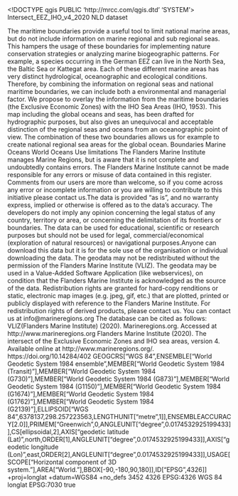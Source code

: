 <!DOCTYPE qgis PUBLIC 'http://mrcc.com/qgis.dtd' 'SYSTEM'>
<qgis version="3.30.2-'s-Hertogenbosch">
  <identifier>Intersect_EEZ_IHO_v4_2020</identifier>
  <parentidentifier></parentidentifier>
  <language>NLD</language>
  <type>dataset</type>
  <title>Intersect_EEZ_IHO_v4_2020</title>
  <abstract>The maritime boundaries provide a useful tool to limit national marine areas, but do not include information on marine regional and sub regional seas. This hampers the usage of these boundaries for implementing nature conservation strategies or analyzing marine biogeographic patterns. For example, a species occurring in the German EEZ can live in the North Sea, the Baltic Sea or Kattegat area. Each of these different marine areas has very distinct hydrological, oceanographic and ecological conditions. Therefore, by combining the information on regional seas and national maritime boundaries, we can include both a environmental and managerial factor. We propose to overlay the information from the maritime boundaries (the Exclusive Economic Zones) with the IHO Sea Areas (IHO, 1953). This map including the global oceans and seas, has been drafted for hydrographic purposes, but also gives an unequivocal and acceptable distinction of the regional seas and oceans from an oceanographic point of view. The combination of these two boundaries allows us for example to create national regional sea areas for the global ocean.</abstract>
  <keywords vocabulary="Search keys">
    <keyword>Boundaries</keyword>
    <keyword>Marine</keyword>
    <keyword>Oceans</keyword>
    <keyword>World Oceans</keyword>
  </keywords>
  <links/>
  <dates/>
  <fees></fees>
  <constraints type="Limitations of use">Use limitations
The Flanders Marine Institute manages Marine Regions, but is aware that it is not complete and undoubtedly contains errors. The Flanders Marine Institute cannot be made responsible for any errors or misuse of data contained in this register. Comments from our users are more than welcome, so if you come across any error or incomplete information or you are willing to contribute to this initiative please contact us.The data is provided "as is", and no warranty express, implied or otherwise is offered as to the data's accuracy. The developers do not imply any opinion concerning the legal status of any country, territory or area, or concerning the delimitation of its frontiers or boundaries. The data can be used for educational, scientific or research purposes but should not be used for legal, commercial/economical (exploration of natural resources) or navigational purposes.Anyone can download this data but it is for the sole use of the organisation or individual downloading the data. The geodata may not be redistributed without the permission of the Flanders Marine Institute (VLIZ). The geodata may be used in a Value-Added Software Application (like webservices), on condition that the Flanders Marine Institute is acknowledged as the source of the data. Redistribution rights are granted for hard-copy renditions or static, electronic map images (e.g. jpeg, gif, etc.) that are plotted, printed or publicly displayed with reference to the Flanders Marine Institute. For redistribution rights of derived products, please contact us. You can contact us at info@marineregions.org 
The database can be cited as follows: VLIZ(Flanders Marine Institute) (2020). Marineregions.org. Accessed at http://www.marineregions.org</constraints>
  <rights>Flanders Marine Institute (2020). The intersect of the Exclusive Economic Zones and IHO sea areas, version 4. Available online at http://www.marineregions.org/. https://doi.org/10.14284/402</rights>
  <encoding></encoding>
  <crs>
    <spatialrefsys nativeFormat="Wkt">
      <wkt>GEOGCRS["WGS 84",ENSEMBLE["World Geodetic System 1984 ensemble",MEMBER["World Geodetic System 1984 (Transit)"],MEMBER["World Geodetic System 1984 (G730)"],MEMBER["World Geodetic System 1984 (G873)"],MEMBER["World Geodetic System 1984 (G1150)"],MEMBER["World Geodetic System 1984 (G1674)"],MEMBER["World Geodetic System 1984 (G1762)"],MEMBER["World Geodetic System 1984 (G2139)"],ELLIPSOID["WGS 84",6378137,298.257223563,LENGTHUNIT["metre",1]],ENSEMBLEACCURACY[2.0]],PRIMEM["Greenwich",0,ANGLEUNIT["degree",0.0174532925199433]],CS[ellipsoidal,2],AXIS["geodetic latitude (Lat)",north,ORDER[1],ANGLEUNIT["degree",0.0174532925199433]],AXIS["geodetic longitude (Lon)",east,ORDER[2],ANGLEUNIT["degree",0.0174532925199433]],USAGE[SCOPE["Horizontal component of 3D system."],AREA["World."],BBOX[-90,-180,90,180]],ID["EPSG",4326]]</wkt>
      <proj4>+proj=longlat +datum=WGS84 +no_defs</proj4>
      <srsid>3452</srsid>
      <srid>4326</srid>
      <authid>EPSG:4326</authid>
      <description>WGS 84</description>
      <projectionacronym>longlat</projectionacronym>
      <ellipsoidacronym>EPSG:7030</ellipsoidacronym>
      <geographicflag>true</geographicflag>
    </spatialrefsys>
  </crs>
  <extent>
    <spatial maxz="0" minx="-180" minz="0" crs="EPSG:4326" maxx="180" dimensions="2" miny="-85.5625" maxy="90"/>
  </extent>
</qgis>
